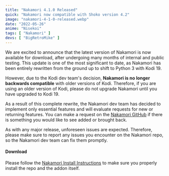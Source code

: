 ```yaml
---
title: "Nakamori 4.1.0 Released"
quick: "Nakamori now compatible with Shoko version 4.2"
image: "nakamori-4-1-0-released.webp"
date: "2022-05-26"
anime: "Nisekoi"
tags: [ "Nakamori" ]
devs: [ "BigRetroMike" ]
---
```


We are excited to announce that the latest version of Nakamori is now available for download, after undergoing many
months of internal and public testing. This update is one of the most significant to date, as Nakamori has been entirely
rewritten from the ground up to shift to Python 3 with Kodi 19.

However, due to the Kodi dev team's decision, **Nakamori is no longer backwards compatible** with older versions of
Kodi. Therefore, if you are using an older version of Kodi, please do not upgrade Nakamori until you have upgraded to
Kodi 19.

As a result of this complete rewrite, the Nakamori dev team has decided to implement only essential features and will
evaluate requests for new or returning features. You can make a request on
the [Nakamori GitHub](https://github.com/bigretromike/nakamori) if there is something you would like to see added or
brought back.

As with any major release, unforeseen issues are expected. Therefore, please make sure to report any issues you
encounter on the Nakamori repo, so the Nakamori dev team can fix them promptly.

#### Download

Please follow
the [Nakamori Install Instructions](https://shokunin.monogatari.pl/projects/nakamori/nakamori-installation/) to make
sure you properly install the repo and the addon itself.

